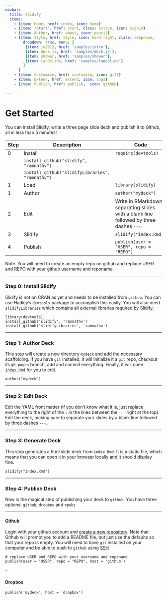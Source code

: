 ```yaml
---
navbar:
  title: Slidify
  items: 
    - {item: Home, href: index, icon: home}
    - {item: "Start", href: start, class: active, icon: signin}
    - {item: Author, href: about, icon: pencil}
    - {item: Style, href: style, icon: hand-right, class: dropdown, 
        dropdown: true, menu: [
         {item: io2012, href: 'samples/intro'},
         {item: deck.js, href: 'samples/deck.js'},
         {item: shower, href: 'samples/shower'},
         {item: landslide, href: 'samples/landslide'}
        ]
      }
    - {item: Customize, href: customize, icon: gift}
    - {item: Extend, href: extend, icon: cogs}
    - {item: Publish, href: publish,  icon: github}

---
```


# Get Started 

You can install Slidify, write a three page slide deck and publish it to Github, all in less than 5 minutes!

Step | Description      | Code
-----|------------------|------------------------------------------------------
0    | Install          | `require(devtools)`
     |                  | `install_github("slidify", "ramnathv")`
     |                  | `install_github("slidifyLibraries", "ramnathv")`
1    | Load             | `library(slidify)`
1    | Author           | `author("mydeck")`
2    | Edit             | Write in RMarkdown, separating slides with a blank line followed by three dashes `---`.
3    | Slidify          | `slidify("index.Rmd")`
4    | Publish          | `publish(user = "USER", repo = "REPO")`

<div class='alert'>
 <p>Note. You will need to create an empty repo on github and replace USER and REPO with your github username and reponame.</p>
</div>

---

### Step 0: Install Slidify ###

Slidify is not on CRAN as yet and needs to be installed from `github`. You can use Hadley's `devtools` package to accomplish this easily. You will also need `slidifyLibraries` which contains all external libraries required by Slidify.

```
library(devtools)
install_github('slidify', 'ramnathv')
install_github('slidifyLibraries', 'ramnathv')
```

---

### Step 1: Author Deck ###

This step will create a new directory `mydeck` and add the necessary scaffolding. If you have `git` installed, it will initialize it a `git` repo, checkout its `gh-pages` branch, add and commit everything. Finally, it will open `index.Rmd` for you to edit.

```
author("mydeck")
```

---

### Step 2: Edit Deck ###

Edit the YAML front matter (if you don't know what it is, just replace everything to the right of the `:` in the lines between the `---` right at the top). Edit the deck, making sure to separate your slides by a blank line followed by three dashes `---`. 

---

### Step 3: Generate Deck ###

This step generates a html slide deck from `index.Rmd`. It is a static file, which means that you can open it in your browser locally and it should display fine.

```
slidify("index.Rmd")
```

---

### Step 4: Publish Deck ###

Now is the magical step of publishing your deck to `github`. You have three options: `github`, `dropbox` and `rpubs`

---

#### Github

Login with your github account and [create a new repository](https://help.github.com/articles/creating-a-new-repository). Note that Github will prompt you to add a README file, but just use the defaults so that your repo is empty. You will need to have `git` installed on your computer and be able to push to `github` using [SSH](https://help.github.com/articles/generating-ssh-keys)

```
# replace USER and REPO with your username and reponame
publish(user = "USER", repo = "REPO", host = 'github')
```


--

#### Dropbox

```
publish('mydeck', host = 'dropbox')
```

<div id="disqus_thread"></div>

